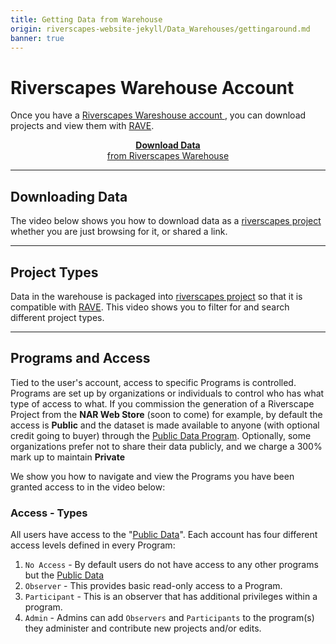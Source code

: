 ```yaml
---
title: Getting Data from Warehouse
origin: riverscapes-website-jekyll/Data_Warehouses/gettingaround.md
banner: true
---
```


# Riverscapes Warehouse Account

Once you have a  [Riverscapes Wareshouse account ](/Data_Warehouses/signup), you can download projects and view them with [RAVE](http://rave.riverscapes.net).

<div align="center">
<a href="http://data.riverscapes.net" ><RSStaticImage src="/images/data/RiverscapesWarehouseCloud_32png.png" />  <strong>Download Data</strong><br /> from Riverscapes Warehouse </a>
</div>

------------

## Downloading Data
The video below shows you how to download data as a [riverscapes project](/Tools/Technical_Reference/Documentation_Standards/Riverscapes_Projects/) whether you are just browsing for it, or shared a link.

<Youtube embedId="xs45XB-YH6Q" />

------------
## Project Types
Data in the warehouse is packaged into  [riverscapes project](/Tools/Technical_Reference/Documentation_Standards/Riverscapes_Projects/) so that it is compatible with [RAVE](http://rave.riverscapes.net). This video shows you to filter for and search different project types.

<Youtube embedId="vkt6ChLg_bU" />

------------

## Programs and Access

Tied to the user's account, access to specific Programs is controlled. Programs are set up by organizations or individuals to control who has what type of access to what. If you commission the generation of a Riverscape Project from the **NAR Web Store** (soon to come) for example, by default the access is **Public** and the dataset is made available to anyone (with optional credit going to buyer) through the [Public Data Program](https://data.riverscapes.net/#/PUBLIC_DATA). Optionally, some organizations prefer not to share their data publicly, and we charge a 300% mark up to maintain **Private**    

We show you how to navigate  and view the Programs you have been granted access to in the video below:

<Youtube embedId="6cshZlZKlZQ" />


###  Access - Types

<RSStaticImage src="/images/data/Access.png" to="https://data.riverscapes.net/" caption="caption" /> 

All users have access to the "[Public Data](https://data.riverscapes.net/#/PUBLIC_DATA)". Each account has four different access levels defined in every Program:

1. `No Access` - By default users do not have access to any other programs but the [Public Data](https://data.riverscapes.net/#/PUBLIC_DATA)
2. `Observer` - This provides basic read-only access to a Program.
3. `Participant` - This is an observer that has additional privileges within a program.
4. `Admin` - Admins can add `Observers` and `Participants` to the program(s) they administer and contribute new projects and/or edits.
